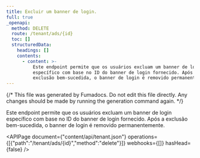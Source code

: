 ```yaml
---
title: Excluir um banner de login.
full: true
_openapi:
  method: DELETE
  route: /tenant/ads/{id}
  toc: []
  structuredData:
    headings: []
    contents:
      - content: >-
          Este endpoint permite que os usuários excluam um banner de login
          específico com base no ID do banner de login fornecido. Após a
          exclusão bem-sucedida, o banner de login é removido permanentemente.
---
```


{/* This file was generated by Fumadocs. Do not edit this file directly. Any changes should be made by running the generation command again. */}

Este endpoint permite que os usuários excluam um banner de login específico com base no ID do banner de login fornecido. Após a exclusão bem-sucedida, o banner de login é removido permanentemente.

<APIPage document={"content/api/tenant.json"} operations={[{"path":"/tenant/ads/{id}","method":"delete"}]} webhooks={[]} hasHead={false} />